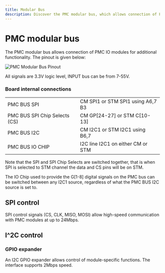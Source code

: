 ```yaml
---
title: Modular Bus
description: Discover the PMC modular bus, which allows connection of PMC IO modules for additional functionality. Learn about the bus pinout, SPI control, and I2C control with the GPIO expander.
---
```


# PMC modular bus

The PMC modular bus allows connection of PMC IO modules for additional functionality. The pinout is given below:

![PMC Modular Bus Pinout](/images/pmc/pmc-modularbus-pinout.svg)

All signals are 3.3V logic level, INPUT bus can be from 7-55V.

### Board internal connections

|                              |                                     |
| ---------------------------- | ----------------------------------- |
| PMC BUS SPI                  | CM SPI1 or STM SPI1 using A6,7 B3   |
| PMC BUS SPI Chip Selects (CS)| CM GP[24-27] or STM C[10-13]        |
| PMC BUS I2C                  | CM I2C1 or STM I2C1 using B6,7      |
| PMC BUS IO CHIP              | I2C line I2C1 on either CM or STM   |

Note that the SPI and SPI Chip Selects are switched together, that is when SPI is selected to STM channel the data and CS pins will be on STM.

The IO Chip used to provide the G[1-8] digital signals on the PMC bus can be switched between any I2C1 source, regardless of what the PMC BUS I2C source is set to.

## SPI control

SPI control signals (CS, CLK, MISO, MOSI) allow high-speed communication with PMC modules at up to 24Mbps.

## I^2C control

### GPIO expander

An I2C GPIO expander allows control of module-specific functions. The interface supports 2Mbps speed.
